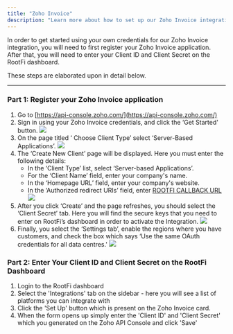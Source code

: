 ```yaml
---
title: "Zoho Invoice"
description: "Learn more about how to set up our Zoho Invoice integration."
---
```


In order to get started using your own credentials for our Zoho Invoice integration, you will need to first register your Zoho Invoice application. After that, you will need to enter your Client ID and Client Secret on the RootFi dashboard.

These steps are elaborated upon in detail below.

---

### Part 1: Register your Zoho Invoice application

1. Go to [https://api-console.zoho.com/](https://api-console.zoho.com/)
2. Sign in using your Zoho Invoice credentials, and click the ‘Get Started' button.
   ![](/images/b0f2355-image.png)
3. On the page titled ‘ Choose Client Type’ select ‘Server-Based Applications’.
   ![](/images/62fdbcb-image.png)
4. The ‘Create New Client’ page will be displayed. Here you must enter the following details:
   - In the ‘Client Type’ list, select ‘Server-based Applications’.
   - For the ‘Client Name’ field, enter your company's name.
   - In the ‘Homepage URL’ field, enter your company's website.
   - In the ‘Authorized redirect URIs’ field, enter [ROOTFI CALLBACK URL](/api-reference/v3/overview/environments#callback-urls)
     ![](/images/image.png)
5. After you click ‘Create’ and the page refreshes, you should select the ‘Client Secret’ tab. Here you will find the secure keys that you need to enter on RootFi’s dashboard in order to activate the Integration.
   ![](/images/c2e3afb-image.png)
6. Finally, you select the ‘Settings tab’, enable the regions where you have customers, and check the box which says ‘Use the same OAuth credentials for all data centres.'
   ![](/images/26539e4-image.png)

### Part 2: Enter Your Client ID and Client Secret on the RootFi Dashboard

1. Login to the RootFi dashboard
2. Select the 'Integrations' tab on the sidebar - here you will see a list of platforms you can integrate with
3. Click the 'Set Up' button which is present on the Zoho Invoice card.
4. When the form opens up simply enter the 'Client ID' and 'Client Secret' which you generated on the Zoho API Console and click 'Save'
